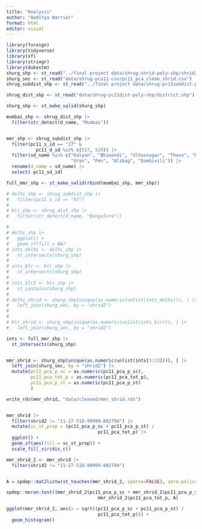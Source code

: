```yaml
---
title: "Analysis"
author: "Aaditya Warrier"
format: html
editor: visual
---
```


```r
library(foreign)
library(tidyverse)
library(sf)
library(stringr)
library(dukestm)
shurg_shp <- st_read("../final project data/shrug-shrid-poly-shp/shrid2_open.shp")
shurg_sec <- st_read("data/shrug-pca11-csv/pc11_pca_clean_shrid.csv")
shrug_subdist_shp <- st_read("../final project data/shrug-pc11subdist-poly-shp/subdistrict.shp")

shrug_dist_shp <- st_read("data/shrug-pc11dist-poly-shp/district.shp")
```

```r
shurg_shp <- st_make_valid(shurg_shp)

mumbai_shp <- shrug_dist_shp |>
  filter(str_detect(d_name, "Mumbai"))


mmr_shp <- shrug_subdist_shp |>
  filter(pc11_s_id == "27" &
           pc11_d_id %in% c(517, 520)) |>
  filter(sd_name %in% c("Kalyan", "Bhiwandi", "Ulhasnagar", "Thane", "Panvel", "Vasai", "Virar", "Ambarnath", "Badlapur", "Karjat", "Khopoli", 
                        "Uran", "Pen", "Alibag", "Dombivili")) |>
  rename(d_name = sd_name) |>
  select(-pc11_sd_id)

full_mmr_shp <- st_make_valid(rbind(mumbai_shp, mmr_shp))
```

```r
# delhi_shp <- shrug_subdist_shp |>
#   filter(pc11_s_id == "07")
# 
# blr_shp <- shrug_dist_shp |>
#   filter(str_detect(d_name, "Bangalore"))

# 
# delhi_shp |>
#   ggplot() +
#   geom_sf(fill = NA)
# ints_delhi <- delhi_shp |>
#   st_intersects(shurg_shp)
# 
# ints_blr <- blr_shp |>
#   st_intersects(shurg_shp)
# 
# ints_blr2 <- blr_shp |>
#   st_contains(shurg_shp)
# 
# delhi_shrid <- shurg_shp[unique(as.numeric(unlist(ints_delhi))), ] |>
#   left_join(shurg_sec, by = "shrid2")
# 
# 
# blr_shrid <- shurg_shp[unique(as.numeric(unlist(ints_blr))), ] |>
#   left_join(shurg_sec, by = "shrid2")
```

```r
ints <- full_mmr_shp |>
  st_intersects(shurg_shp)


mmr_shrid <- shurg_shp[unique(as.numeric(unlist(ints[3:13]))), ] |>
  left_join(shurg_sec, by = "shrid2") |>
  mutate(pc11_pca_p_sc = as.numeric(pc11_pca_p_sc),
         pc11_pca_tot_p = as.numeric(pc11_pca_tot_p),
         pc11_pca_p_st = as.numeric(pc11_pca_p_st)
         ) 

write_rds(mmr_shrid, "data/cleaned/mmr_shrid.rds")


mmr_shrid |>
  filter(shrid2 != "11-27-518-99999-802794") |>
  mutate(sc_st_prop = (pc11_pca_p_sc + pc11_pca_p_st) / 
                                  pc11_pca_tot_p) |>
  ggplot() + 
  geom_sf(aes(fill = sc_st_prop)) +
  scale_fill_viridis_c()

mmr_shrid_2 <- mmr_shrid |>
  filter(shrid2 != "11-27-518-99999-802794")


A = spdep::mat2listw(st_touches(mmr_shrid_2, sparse=FALSE), zero.policy = TRUE)

spdep::moran.test((mmr_shrid_2$pc11_pca_p_sc + mmr_shrid_2$pc11_pca_p_st) / 
                                  mmr_shrid_2$pc11_pca_tot_p, A)

ggplot(mmr_shrid_2, aes(x = sqrt((pc11_pca_p_sc + pc11_pca_p_st) / 
                                  pc11_pca_tot_p))) +
  geom_histogram()
```
